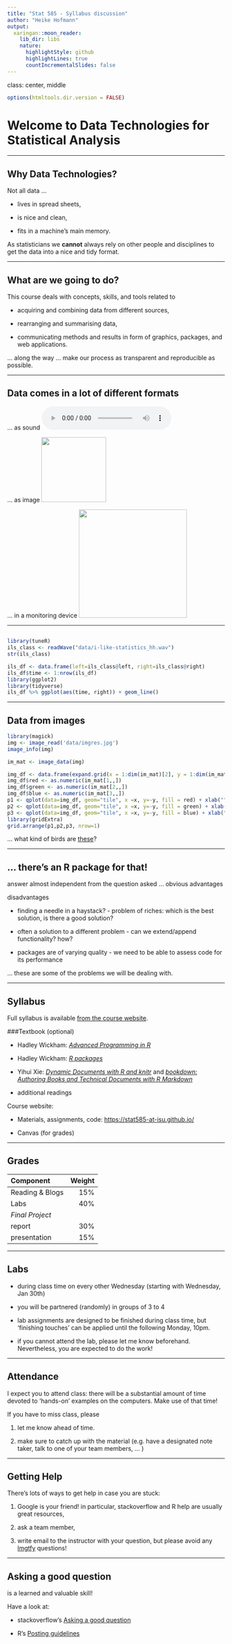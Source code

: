 ```yaml
---
title: "Stat 585 - Syllabus discussion"
author: "Heike Hofmann"
output:
  xaringan::moon_reader:
    lib_dir: libs
    nature:
      highlightStyle: github
      highlightLines: true
      countIncrementalSlides: false
---
```

class: center, middle

```r
options(htmltools.dir.version = FALSE)
```

# Welcome to Data Technologies for Statistical Analysis

---

## Why Data Technologies?

Not all data ... 

- lives in spread sheets, 

- is nice and clean, 

- fits in a machine's main memory.

As statisticians we **cannot** always rely on other people and disciplines to get the data into a nice and tidy format.

---

## What are we going to do?

This course deals with concepts, skills, and tools related to 

- acquiring and combining data from different sources, 

- rearranging and summarising data,

- communicating methods and results in form of graphics, packages, and web applications.


... along the way ... make our process as transparent and reproducible as possible.

---

## Data comes in a lot of different formats

... as sound 
![](data/i-like-statistics_hh.mp3)

... as image
<img src="data/striations.jpg" width=150>

... in a monitoring device
<img src="data/fitbit.png" width=250>


---

## 

```r
library(tuneR)
ils_class <- readWave("data/i-like-statistics_hh.wav")
str(ils_class)
```

```r
ils_df <- data.frame(left=ils_class@left, right=ils_class@right)
ils_df$time <- 1:nrow(ils_df)
library(ggplot2)
library(tidyverse)
ils_df %>% ggplot(aes(time, right)) + geom_line()
```


---

## Data from images


```r
library(magick)
img <- image_read('data/imgres.jpg')
image_info(img)
```

```r
im_mat <- image_data(img)

img_df <- data.frame(expand.grid(x = 1:dim(im_mat)[2], y = 1:dim(im_mat)[3]))
img_df$red <- as.numeric(im_mat[1,,])
img_df$green <- as.numeric(im_mat[2,,])
img_df$blue <- as.numeric(im_mat[3,,])
p1 <- qplot(data=img_df, geom="tile", x =x, y=-y, fill = red) + xlab("") +ylab("") + scale_fill_gradient(low="white", high = "red") + theme(legend.position="none")
p2 <- qplot(data=img_df, geom="tile", x =x, y=-y, fill = green) + xlab("") +ylab("") + scale_fill_gradient(low="white", high = "green")+ theme(legend.position="none")
p3 <- qplot(data=img_df, geom="tile", x =x, y=-y, fill = blue) + xlab("") +ylab("") + scale_fill_gradient(low="white", high = "blue")+ theme(legend.position="none")
library(gridExtra)
grid.arrange(p1,p2,p3, nrow=1)
```

... what kind of birds are [these](http://www.theradzoo.com/meet-the-animals/birds/rainbow-lorikeet/)?

---

## ... there's an R package for that!

answer almost independent from the question asked ... obvious advantages

disadvantages

- finding a needle in a haystack? - problem of riches: which is the best solution, is there a good solution?

- often a solution to a different problem - can we extend/append functionality? how?

- packages are of varying quality - we need to be able to assess code for its performance

... these are some of the problems we will be dealing with.

---

## Syllabus

Full syllabus is available [from the course website](https://stat585-at-isu.github.io/syllabus.pdf).

###Textbook (optional)

- Hadley Wickham: [*Advanced Programming in R*](https://github.com/hadley/adv-r)

- Hadley Wickham: [*R packages*](http://r-pkgs.had.co.nz/)

- Yihui Xie: [*Dynamic Documents with R and knitr*](https://github.com/yihui/knitr-book) and [*bookdown: Authoring Books and Technical Documents with R Markdown*](https://bookdown.org/yihui/bookdown/)

- additional readings


Course website: 

- Materials, assignments, code: [https://stat585-at-isu.github.io/](https://stat585-at-isu.github.io/)

- Canvas (for grades)

---

## Grades

| Component | Weight |
|:-- | --:|
| Reading & Blogs | 15% |
| Labs | 40% |
| *Final Project* | |
|   report | 30% |
|   presentation | 15% |

---

## Labs

- during class time on every other Wednesday (starting with Wednesday, Jan 30th) 

- you will be partnered (randomly) in groups of 3 to 4

- lab assignments are designed to be finished during class time, but 'finishing touches' can be applied until the following Monday, 10pm. 

- if you cannot attend the lab, please let me know beforehand. Nevertheless, you are expected to do the work!

---

## Attendance

I expect you to attend class: there will be a substantial amount of time devoted to 'hands-on' examples on the computers. Make use of that time!

If you have to miss class, please 

1. let me know ahead of time. 

2. make sure to catch up with the material (e.g. have a designated note taker, talk to one of your team members, ... )

---

## Getting Help

There's lots of ways to get help in case you are stuck:

1. Google is your friend! in particular, stackoverflow and R help are usually great resources,

2. ask a team member,

3. write email to the instructor with your question, but please avoid any [lmgtfy](http://lmgtfy.com/?q=What+does+lmgtfy+mean?) questions!


---

## Asking a good question

is a learned and valuable skill! 

Have a look at:

- stackoverflow's [Asking a good question](http://stackoverflow.com/help/how-to-ask)

- R's [Posting guidelines](https://www.r-project.org/posting-guide.html)


